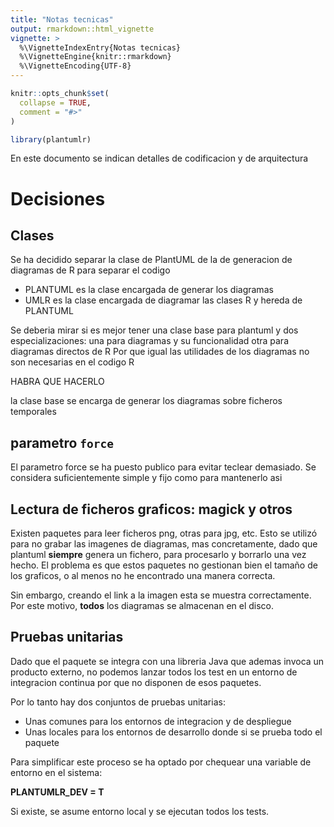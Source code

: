 ```yaml
---
title: "Notas tecnicas"
output: rmarkdown::html_vignette
vignette: >
  %\VignetteIndexEntry{Notas tecnicas}
  %\VignetteEngine{knitr::rmarkdown}
  %\VignetteEncoding{UTF-8}
---
```


```r
knitr::opts_chunk$set(
  collapse = TRUE,
  comment = "#>"
)
```

```r
library(plantumlr)
```

En este documento se indican detalles de codificacion y de arquitectura 

# Decisiones

## Clases

Se ha decidido separar la clase de PlantUML de la de generacion de diagramas de R para separar el codigo

- PLANTUML es la clase encargada de generar los diagramas
- UMLR     es la clase encargada de diagramar las clases R y hereda de PLANTUML

Se deberia mirar si es mejor tener una clase base para plantuml y dos especializaciones:
una para diagramas y su funcionalidad
otra para diagramas directos de R
Por que igual las utilidades de los diagramas no son necesarias en el codigo R

HABRA QUE HACERLO

la clase base se encarga de generar los diagramas sobre ficheros temporales


## parametro `force`

El parametro force se ha puesto publico para evitar teclear demasiado.
Se considera suficientemente simple y fijo como para mantenerlo asi

## Lectura de ficheros graficos: magick y otros

Existen paquetes para leer ficheros png, otras para jpg, etc.
Esto se utilizó para no grabar las imagenes de diagramas, mas concretamente, dado que plantuml **siempre** genera un fichero, para procesarlo y borrarlo una vez hecho.
El problema es que estos paquetes no gestionan bien el tamaño de los graficos, o al menos no he encontrado una manera correcta.

Sin embargo, creando el link a la imagen esta se muestra correctamente. Por este motivo, **todos** los diagramas se almacenan en el disco. 

## Pruebas unitarias

Dado que el paquete se integra con una libreria Java que ademas invoca un producto externo, no podemos lanzar todos los test en un entorno de integracion continua por que no disponen de esos paquetes.

Por lo tanto hay dos conjuntos de pruebas unitarias:

- Unas comunes para los entornos de integracion y de despliegue
- Unas locales para los entornos de desarrollo donde si se prueba todo el paquete

Para simplificar este proceso se ha optado por chequear una variable de entorno en el sistema:

**PLANTUMLR_DEV = T**

Si existe, se asume entorno local y se ejecutan todos los tests.

